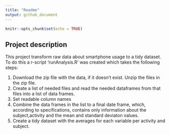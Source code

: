 ```yaml
---
title: "Readme"
output: github_document
---
```


```r
knitr::opts_chunk$set(echo = TRUE)
```

## Project description

This project transform raw data about smartphone usage to a tidy dataset.
To do this a r-script 'runAnalysis.R' was created which takes the following steps:

1. Download the zip file with the data, if it doesn't exist. Unzip the files in the zip file.
2. Create a list of needed files and read the needed dataframes from that files into a list of data frames.
3. Set readable column names
4. Combine the data frames in the list to a final date frame, which, according to specifications, contains only information about the subject,activity and the mean and standard deviaton values.
5. Create a tidy dataset with the averages for each variable per activity and subject.

